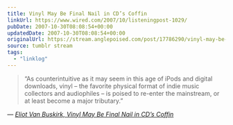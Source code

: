 ```yaml
---
title: Vinyl May Be Final Nail in CD’s Coffin
linkUrl: https://www.wired.com/2007/10/listeningpost-1029/
pubDate: 2007-10-30T08:08:54+00:00
updatedDate: 2007-10-30T08:08:54+00:00
originalUrl: https://stream.anglepoised.com/post/17786290/vinyl-may-be-final-nail-in-cds-coffin
source: tumblr stream
tags:
  - "linklog"
---
```


> &ldquo;As counterintuitive as it may seem in this age of iPods and digital downloads, vinyl &ndash; the favorite physical format of indie music collectors and audiophiles &ndash; is poised to re-enter the mainstream, or at least become a major tributary.&rdquo;

— <cite>[Eliot Van Buskirk, _Vinyl May Be Final Nail in CD&#8217;s Coffin_](https://www.wired.com/2007/10/listeningpost-1029/)</cite>
